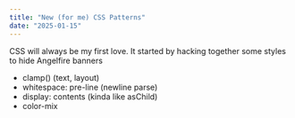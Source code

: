 ```yaml
---
title: "New (for me) CSS Patterns"
date: "2025-01-15"
---
```


CSS will always be my first love. It started by hacking together some styles to hide Angelfire banners

- clamp() (text, layout)
- whitespace: pre-line (newline parse)
- display: contents (kinda like asChild)
- color-mix

